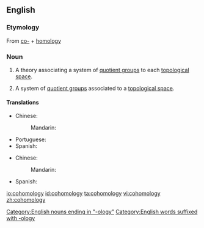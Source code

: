 ==English==
{{wikipedia}}

===Etymology===
From [[co-]] + [[homology]]

===Noun===
{{en-noun|cohomologies}}

# {{lb|en|mathematics}} A theory associating a system of [[quotient group]]s to each [[topological space]].
# {{lb|en|mathematics}} A system of [[quotient group]]s associated to a [[topological space]].
[[Category:English nouns ending in "-ology"]]
[[Category:English words suffixed with -ology]]

====Translations====
{{trans-top|theory}}
* Chinese:
*: Mandarin: {{t|cmn|上同调|tr=shàngtóngdiào|sc=Hani}}
* Portuguese: {{t|pt|cohomologia|f}}
* Spanish: {{t|es|cohomología|f}}
{{trans-mid}}
{{trans-bottom}}
{{trans-top|system}}
* Chinese:
*: Mandarin: {{t|cmn|上同调|tr=shàngtóngdiào|sc=Hani}}
* Spanish: {{t|es|cohomología|f}}
{{trans-mid}}
{{trans-bottom}}

[[io:cohomology]]
[[id:cohomology]]
[[ta:cohomology]]
[[vi:cohomology]]
[[zh:cohomology]]